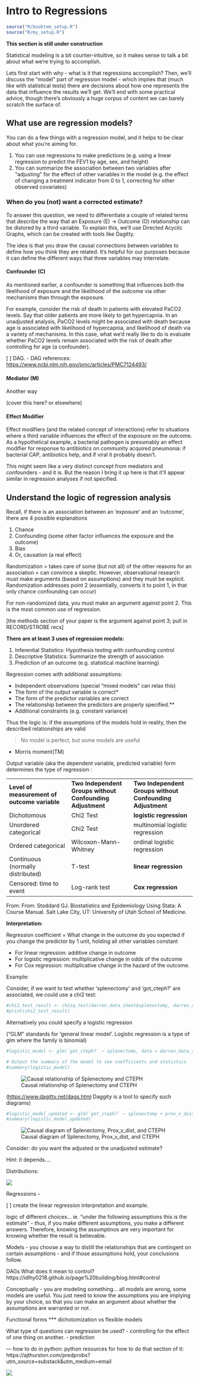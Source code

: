 # Intro to Regressions {#sec-regression}

```r
source("R/booktem_setup.R")
source("R/my_setup.R")
```

::: callout-important
**This section is still under construction**
:::

Statistical modeling is a bit counter-intuitive, so it makes sense to talk a bit about what we're trying to accomplish.

Lets first start with why - what is it that regressions accomplish? Then, we'll discuss the "model" part of regression model - which implies that (much like with statistical tests) there are decisions about how one represents the data that influence the results we'll get. We'll end with some practical advice, though there's obviously a huge corpus of content we can barely scratch the surface of.

## What use are regression models?

You can do a few things with a regression model, and it helps to be clear about what you're aiming for.

1.  You can use regressions to make predictions (e.g. using a linear regression to predict the FEV1 by age, sex, and height)
2.  You can summarize the association between two variables after "adjusting" for the effect of other variables in the model (e.g. the effect of changing a treatment indicator from 0 to 1, correcting for other observed covariates)

### When do you (not) want a corrected estimate?

To answer this question, we need to differentiate a couple of related terms that describe the way that an Exposure (E) -\> Outcome (O) relationship can be distored by a third variable. To explain this, we'll use Directed Acyclic Graphs, which can be created with tools like Dagitty.

The idea is that you draw the causal connections between variables to define how you think they are related. It's helpful for our purposes because it can define the different ways that three variables may interrelate.

#### Confounder (C)

As mentioned earlier, a confounder is something that influences both the likelihood of exposure and the likelihood of the outcome via other mechanisms than through the exposure.

For example, consider the risk of death in patients with elevated PaCO2 levels. Say that older patients are more likely to get hypercapnia. In an unadjusted analysis, PaCO2 levels might be associated with death because age is associated with likelihood of hypercapnia, and likelihood of death via a variety of mechanisms. In this case, what we'd really like to do is evaluate whether PaCO2 levels remain associated with the risk of death after controlling for age (a confounder).

\[ \] DAG. - DAG references: <https://www.ncbi.nlm.nih.gov/pmc/articles/PMC7124493/> 

#### Mediator (M)

Another way

(cover this here? or elsewhere)

#### Effect Modifier

Effect modifiers (and the related concept of interactions) refer to situations where a third variable influences the effect of the exposure on the outcome. As a hypothetical example, a bacterial pathogen is presumably an effect modifier for response to antibiotics on community acquired pneumonia: if bacterial CAP, antibiotics help, and if viral it probably doesn't.

This might seem like a very distinct concept from mediators and confounders - and it is. But the reason I bring it up here is that it'll appear similar in regression analyses if not specified.

## Understand the logic of regression analysis

Recall, if there is an association between an 'exposure' and an 'outcome', there are 4 possible explanations

1.  Chance
2.  Confounding (some other factor influences the exposure and the outcome)
3.  Bias 
4.  Or, causation (a real effect)

Randomization = takes care of some (but not all) of the other reasons for an association = can convince a skeptic. However, observational research must make arguments (based on assumptions) and they must be explicit. Randomization addresses point 2 (essentially, converts it to point 1, in that only chance confounding can occur)

For non-randomized data, you must make an argument against point 2. This is the most common use of regression. 

\[the methods section of your paper is the argument against point 3; pull in RECORD/STROBE recs\]

**There are at least 3 uses of regression models:** 

1.  Inferential Statistics: Hypothesis testing with confounding control
2.  Descriptive Statistics: Summarize the strength of association
3.  Prediction of an outcome (e.g. statistical machine learning)

Regression comes with additional assumptions: 

-   Independent observations (special "mixed models" can relax this)
-   The form of the output variable is correct\* 
-   The form of the predictor variables are correct
-   The relationship between the predictors are properly specified.\*\*
-   Additional constraints (e.g. constant variance)

Thus the logic is: if the assumptions of the models hold in reality, then the described relationships are valid

> No model is perfect, but some models are useful

-   Morris moment(TM)

Output variable (aka the dependent variable, predicted variable) form determines the type of regression : 

|  |  |  |
|------------------------|------------------------|------------------------|
| **Level of measurement of outcome variable** | **Two Independent Groups without Confounding Adjustment** | **Two Independent Groups without Confounding Adjustment** |
| Dichotomous | Chi2 Test | **logistic regression** |
| Unordered categorical | Chi2 Test | multinomial logistic regression |
| Ordered categorical | Wilcoxon-Mann-Whitney | ordinal logistic regression |
| Continuous (normally distributed) | T-test | **linear regression** |
| Censored: time to event | Log-rank test | **Cox regression** |

From: From: Stoddard GJ. Biostatistics and Epidemiology Using Stata: A Course Manual. Salt Lake City, UT: University of Utah School of Medicine.

**Interpretation:**

Regression coefficient = What change in the outcome do you expected if you change the predictor by 1 unit, holding all other variables constant

-   For linear regression: additive change in outcome
-   For logistic regression: multiplicative change in odds of the outcome
-   For Cox regression: multiplicative change in the hazard of the outcome. 

Example:

Consider, if we want to test whether 'splenectomy' and 'got_cteph?' are associated, we could use a chi2 test:

```r
#chi2_test_result <- chisq.test(darren_data_sheet$splenectomy, darren_data_sheet$`got_cteph?`)
#print(chi2_test_result)
```

Alternatively you could specify a logistic regression

("GLM" standards for 'general linear model'. Logistic regression is a type of glm where the family is binomial)

```r
#logistic_model <- glm(`got_cteph?` ~ splenectomy, data = darren_data_sheet, family = binomial())

# Output the summary of the model to see coefficients and statistics
#summary(logistic_model)
```

![Causal relationship of Splenectomy and CTEPH](images/Screenshot%202024-04-30%20at%209.11.26%20PM.png)

(<https://www.dagitty.net/dags.html> Daggity is a tool to specify such diagrams)

```r
#logistic_model_updated <- glm(`got_cteph?` ~ splenectomy + prox_v_dist, data = darren_data_sheet, family = binomial())
#summary(logistic_model_updated)
```

![Causal diagram of Splenectomy, Prox_v_dist, and CTEPH](images/Screenshot%202024-04-30%20at%209.11.20%20PM.png)

Consider: do you want the adjusted or the unadjusted estimate? 

Hint: it depends....

Distributions:

![](images/clipboard-4048320043.png)

Regressions -

\[ \] create the linear regression interpretation and example.

logic of different choices… ie. “under the following assumptions this is the estimate” - thus, if you make different assumptions, you make a different answers. Therefore, knowing the assumptinos are very important for knowing whether the result is believable.

Models - you choose a way to distill the relationships that are contingent on certain assumptions - and if those assumptions hold, your conclusions follow.

DAGs What does it mean to control? https://idlhy0218.github.io/page%20building/blog.html#control

Conceptually - you are modeling something… all models are wrong, some models are useful. You just need to know the assumptions you are implying by your choice, so that you can make an argument about whether the assumptions are warranted or not .

Functional forms \*\*\* dichotomization vs flexible models

What type of questions can regression be used? - controlling for the effect of one thing on another. - prediction

--- how to do in python: python resources for how to do that section of it: https://ajthurston.com/predprobs?utm_source=substack&utm_medium=email

![](images/clipboard-3990776221.png)
